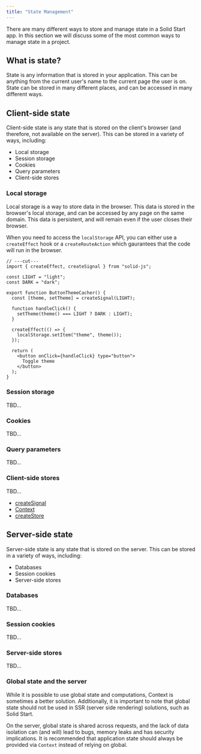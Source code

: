 ```yaml
---
title: "State Management"
---
```


There are many different ways to store and manage state in a Solid Start app. In this section we will discuss some of the most common ways to manage state in a project.

## What is state?

State is any information that is stored in your application. This can be anything from the current user's name to the current page the user is on. State can be stored in many different places, and can be accessed in many different ways.

## Client-side state

Client-side state is any state that is stored on the client's browser (and therefore, not available on the server). This can be stored in a variety of ways, including:

- Local storage
- Session storage
- Cookies
- Query parameters
- Client-side stores

### Local storage

Local storage is a way to store data in the browser. This data is stored in the browser's local storage, and can be accessed by any page on the same domain. This data is persistent, and will remain even if the user closes their browser.

When you need to access the `localStorage` API, you can either use a `createEffect` hook or a `createRouteAction` which gaurantees that the code will run in the browser.

```tsx twoslash {14} filename="components/ThemePicker.tsx"
// ---cut---
import { createEffect, createSignal } from "solid-js";

const LIGHT = "light";
const DARK = "dark";

export function ButtonThemeCacher() {
  const [theme, setTheme] = createSignal(LIGHT);

  function handleClick() {
    setTheme(theme() === LIGHT ? DARK : LIGHT);
  }

  createEffect(() => {
    localStorage.setItem("theme", theme());
  });

  return (
    <button onClick={handleClick} type="button">
      Toggle theme
    </button>
  );
}
```

### Session storage

TBD...

### Cookies

TBD...

### Query parameters

TBD...

### Client-side stores

TBD...

- [createSignal](https://www.solidjs.com/docs/latest/api#createsignal)
- [Context](https://www.solidjs.com/docs/latest/api#createcontext)
- [createStore](https://www.solidjs.com/docs/latest/api#using-stores)

## Server-side state

Server-side state is any state that is stored on the server. This can be stored in a variety of ways, including:

- Databases
- Session cookies
- Server-side stores

### Databases

TBD...

### Session cookies

TBD...

### Server-side stores

TBD...

### Global state and the server

While it is possible to use global state and computations, Context is sometimes a better solution. Additionally, it is important to note that global state should not be used in SSR (server side rendering) solutions, such as Solid Start.

On the server, global state is shared across requests, and the lack of data isolation can (and will) lead to bugs, memory leaks and has security implications. It is recommended that application state should always be provided via `Context` instead of relying on global.